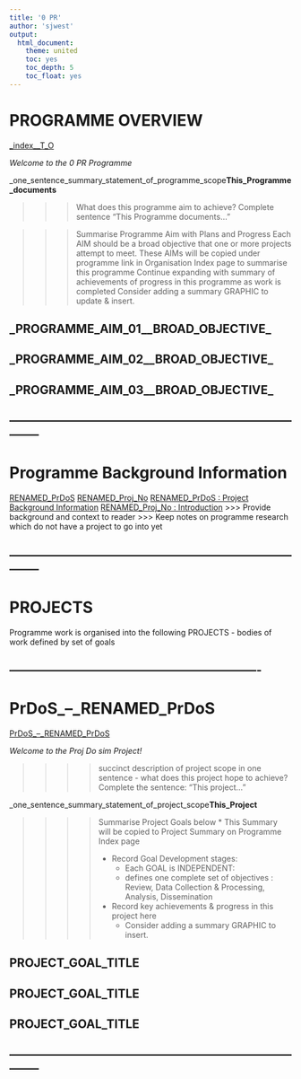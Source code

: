 ```yaml
---
title: '0 PR'
author: 'sjwest'
output:
  html_document:
    theme: united
    toc: yes
    toc_depth: 5
    toc_float: yes
---
```




# PROGRAMME OVERVIEW


[_index__T_O](../_index__T_O.Rmd)



*Welcome to the 0 PR Programme*


_one_sentence_summary_statement_of_programme_scope__This_Programme_documents__


>>> What does this programme aim to achieve?  Complete sentence "This Programme documents..."


>>> Summarise Programme Aim with Plans and Progress
>>> Each AIM should be a broad objective that one or more projects attempt to meet.
>>> These AIMs will be copied under programme link in Organisation Index page to summarise this programme
>>> Continue expanding with summary of achievements of progress in this programme as work is completed
>>> Consider adding a summary GRAPHIC to update & insert.



## _PROGRAMME_AIM_01__BROAD_OBJECTIVE_






## _PROGRAMME_AIM_02__BROAD_OBJECTIVE_






## _PROGRAMME_AIM_03__BROAD_OBJECTIVE_






--------------------------------------------------------------------------------
--------------------------------------------------------------------------------



# Programme Background Information



[RENAMED_PrDoS](PrDoS_--_RENAMED_PrDoS.Rmd)
[RENAMED_Proj_No](PrDoS/t-no/t-no___001_--_RENAMED_Proj_No.Rmd)
[RENAMED_PrDoS : Project Background Information](PrDoS_--_RENAMED_PrDoS.Rmd#renamed-project-background-information-renamed)
[RENAMED_Proj_No : Introduction](PrDoS/t-no/t-no___001_--_RENAMED_Proj_No.Rmd#renamed-introduction-renamed)
>>> Provide background and context to reader
>>> Keep notes on programme research which do not have a project to go into yet


--------------------------------------------------------------------------------
--------------------------------------------------------------------------------



# PROJECTS


Programme work is organised into the following PROJECTS - bodies of work defined by set of goals



----------------------------------------------------------------
----------------------------------------------------------------



# PrDoS_--_RENAMED_PrDoS


[PrDoS_--_RENAMED_PrDoS](PrDoS_--_RENAMED_PrDoS.Rmd)



*Welcome to the Proj Do sim Project!*


>>>> succinct description of project scope in one sentence - what does this project hope to achieve?
>>>> Complete the sentence: "This project..."


_one_sentence_summary_statement_of_project_scope__This_Project__


>>>>
>>>> Summarise Project Goals below
>>>> * This Summary will be copied to Project Summary on Programme Index page
>>>>
>>>> * Record Goal Development stages:
>>>>   - Each GOAL is INDEPENDENT:
>>>>   - defines one complete set of objectives : Review, Data Collection & Processing, Analysis, Dissemination
>>>>
>>>> * Record key achievements & progress in this project here
>>>>   - Consider adding a summary GRAPHIC to insert.
>>>>


## __PROJECT_GOAL_TITLE__






## __PROJECT_GOAL_TITLE__






## __PROJECT_GOAL_TITLE__






--------------------------------------------------------------------------------
--------------------------------------------------------------------------------



